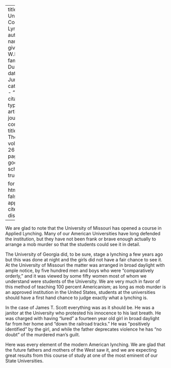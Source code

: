 
---
title: 'A University Course in Lynching'
author:
  - name:
      given: W.E.B.
      family: Du Bois
date: Jun. 1923
categories: 
  - ""
citation: 
  type: article-journal
  container-title: The Crisis
  volume: 26
  issue: 2
  page: 55
google-scholar: true

format:
  html:
    toc: false
    appendix-cite-as: display
---


We are glad to note that the University of Missouri has opened a course in Applied Lynching. Many of our American Universities have long defended the institution, but they have not been frank or brave enough actually to arrange a mob murder so that the students could see it in detail.


The University of Georgia did, to be sure, stage a lynching a few years ago but this was done at night and the girls did not have a fair chance to see it. At the University of Missouri the matter was arranged in broad daylight with ample notice, by five hundred men and boys who were "comparatively orderly," and it was viewed by some fifty women most of whom we understand were students of the University. We are very much in favor of this method of teaching 100 percent Americanism; as long as mob murder is an approved institution in the United States, students at the universities should have a first hand chance to judge exactly what a lynching is.

In the case of James T. Scott everything was as it should be. He was a janitor at the University who protested his innocence to his last breath. He was charged with having "lured" a fourteen year old girl in broad daylight far from her home and "down the railroad tracks." He was "positively identified" by the girl, and while the father deprecates violence he has "no doubt" of the murdered man's guilt.

Here was every element of the modern American lynching. We are glad that the future fathers and mothers of the West saw it, and we are expecting great results from this course of study at one of the most eminent of our State Universities.

